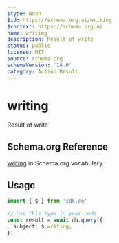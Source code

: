 ```yaml
---
$type: Noun
$id: https://schema.org.ai/writing
$context: https://schema.org.ai
name: writing
description: Result of write
status: public
license: MIT
source: schema.org
schemaVersion: '14.0'
category: Action Result
---
```


# writing

Result of write

## Schema.org Reference

[writing](https://schema.org/WriteAction) in Schema.org vocabulary.

## Usage

```typescript
import { $ } from 'sdk.do'

// Use this type in your code
const result = await db.query({
  subject: $.writing,
})
```
